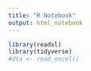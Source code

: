 ```yaml
---
title: "R Notebook"
output: html_notebook
---
```

```r
library(readxl)
library(tidyverse)
#dta <- read_excel()
```

